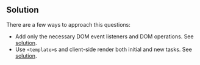 ## Solution

There are a few ways to approach this questions:

- Add only the necessary DOM event listeners and DOM operations. See [solution](/questions/user-interface/todo-list/vanilla/solution).
- Use `<template>`s and client-side render both initial and new tasks. See [solution](/questions/user-interface/todo-list/vanilla/solution/template).
